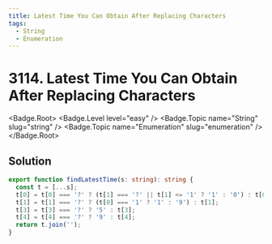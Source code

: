 ```yaml
---
title: Latest Time You Can Obtain After Replacing Characters
tags:
  - String
  - Enumeration
---
```


# 3114. Latest Time You Can Obtain After Replacing Characters

<Badge.Root>
  <Badge.Level level="easy" />
  <Badge.Topic name="String" slug="string" />
  <Badge.Topic name="Enumeration" slug="enumeration" />
</Badge.Root>

## Solution

```typescript filename="solution.ts" copy
export function findLatestTime(s: string): string {
  const t = [...s];
  t[0] = t[0] === '?' ? (t[1] === '?' || t[1] <= '1' ? '1' : '0') : t[0];
  t[1] = t[1] === '?' ? (t[0] === '1' ? '1' : '9') : t[1];
  t[3] = t[3] === '?' ? '5' : t[3];
  t[4] = t[4] === '?' ? '9' : t[4];
  return t.join('');
}
```

<ProblemLink
  codingSite="leetcode"
  href="https://leetcode.com/problems/latest-time-you-can-obtain-after-replacing-characters"
  title="Latest Time You Can Obtain After Replacing Characters"
/>
